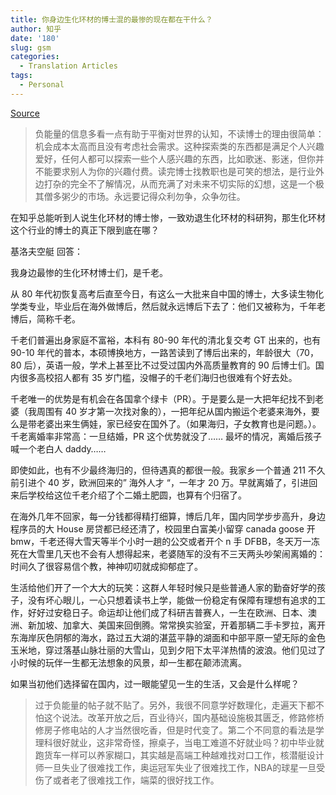 ```yaml
---
title: 你身边生化环材的博士混的最惨的现在都在干什么？
author: 知乎
date: '180'
slug: gsm
categories:
  - Translation Articles
tags:
  - Personal
---
```


[Source](https://bh.sb/post/47943/)

> 负能量的信息多看一点有助于平衡对世界的认知，不读博士的理由很简单：机会成本太高而且没有考虑社会需求。这种探索类的东西都是满足个人兴趣爱好，任何人都可以探索一些个人感兴趣的东西，比如歌迷、影迷，但你并不能要求别人为你的兴趣付费。读完博士找教职也是可笑的想法，是行业外边打杂的完全不了解情况，从而充满了对未来不切实际的幻想，这是一个极其僧多粥少的市场。永远要记得众利勿争，众争勿往。

在知乎总能听到人说生化环材的博士惨，一致劝退生化环材的科研狗，那生化环材这个行业的博士的真正下限到底在哪？

基洛夫空艇 回答：

我身边最惨的生化环材博士们，是千老。

从 80 年代初恢复高考后直至今日，有这么一大批来自中国的博士，大多读生物化学类专业，毕业后在海外做博后，然后就永远博后下去了：他们又被称为，千年老博后，简称千老。

千老们普遍出身家庭不富裕，本科有 80-90 年代的清北复交考 GT 出来的，也有 90-10 年代的普本，本硕博换地方，一路苦读到了博后出来的，年龄很大（70，80 后），英语一般，学术上甚至比不过受过国内外高质量教育的 90 后博士们。国内很多高校招人都有 35 岁门槛，没帽子的千老们海归也很难有个好去处。

千老唯一的优势是有机会在各国拿个绿卡（PR）。于是要么是一大把年纪找不到老婆（我周围有 40 岁才第一次找对象的），一把年纪从国内搬运个老婆来海外，要么是带老婆出来生俩娃，家已经安在国外了。（如果海归，子女教育也是问题。）。千老离婚率非常高：一旦结婚，PR 这个优势就没了…… 最坏的情况，离婚后孩子喊一个老白人 daddy……

即使如此，也有不少最终海归的，但待遇真的都很一般。我家乡一个普通 211 不久前引进个 40 岁，欧洲回来的” 海外人才 “，一年才 20 万。早就离婚了，引进回来后学校给这位千老介绍了个二婚土肥圆，也算有个归宿了。

在海外几年不回家，每一分钱都得精打细算，博后几年，国内同学步步高升，身边程序员的大 House 房贷都已经还清了，校园里白富美小留穿 canada goose 开 bmw，千老还得大雪天等半个小时一趟的公交或者开个 n 手 DFBB，冬天万一冻死在大雪里几天也不会有人想得起来，老婆随军的没有不三天两头吵架闹离婚的：时间久了很容易信个教，神神叨叨就成抑郁症了。

生活给他们开了一个大大的玩笑：这群人年轻时候只是些普通人家的勤奋好学的孩子，没有坏心眼儿，一心只想着读书上学，能做一份稳定有保障有理想有追求的工作，好好过安稳日子。命运却让他们成了科研吉普赛人，一生在欧洲、日本、澳洲、新加坡、加拿大、美国来回倒腾。常常换实验室，开着那辆二手卡罗拉，离开东海岸灰色阴郁的海水，路过五大湖的湛蓝平静的湖面和中部平原一望无际的金色玉米地，穿过落基山脉壮丽的大雪山，见到夕阳下太平洋热情的波浪。他们见过了小时候的玩伴一生都无法想象的风景，却一生都在颠沛流离。

如果当初他们选择留在国内，过一眼能望见一生的生活，又会是什么样呢？

> 过于负能量的帖子就不贴了。另外，我很不同意学好数理化，走遍天下都不怕这个说法。改革开放之后，百业待兴，国内基础设施极其匮乏，修路修桥修房子修电站的人才当然很吃香，但是时代变了。第二个不同意的看法是学理科很好就业，这非常奇怪，擦桌子，当电工难道不好就业吗？初中毕业就跑货车一样可以养家糊口，其实越是高端工种越难找对口工作，核潜艇设计师一旦失业了很难找工作，奥运冠军失业了很难找工作，NBA的球星一旦受伤了或者老了很难找工作，端菜的很好找工作。





